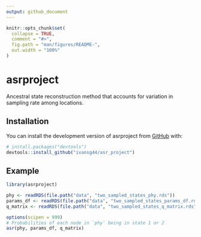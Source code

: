 ```yaml
---
output: github_document
---
```


<!-- README.md is generated from README.Rmd. Please edit that file -->

```r
knitr::opts_chunk$set(
  collapse = TRUE,
  comment = "#>",
  fig.path = "man/figures/README-",
  out.width = "100%"
)
```

# asrproject

<!-- badges: start -->
<!-- badges: end -->

Ancestral state reconstruction method that accounts for variation in sampling
rate among locations.

## Installation

You can install the development version of asrproject from [GitHub](https://github.com/) with:

``` r
# install.packages("devtools")
devtools::install_github("ivansg44/asr_project")
```

## Example

```r
library(asrproject)

phy <- readRDS(file.path("data", "two_sampled_states_phy.rds"))
params_df <- readRDS(file.path("data", "two_sampled_states_params_df.rds"))
q_matrix <- readRDS(file.path("data", "two_sampled_states_q_matrix.rds"))

options(scipen = 999)
# Probabilities of each node in `phy` being in state 1 or 2
asr(phy, params_df, q_matrix)
```
